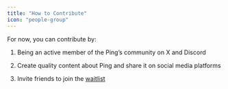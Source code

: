 ```yaml
---
title: "How to Contribute"
icon: "people-group"
---
```


For now, you can contribute by:

1. Being an active member of the Ping’s community on X and Discord

2. Create quality content about Ping and share it on social media platforms

3. Invite friends to join the [waitlist](http://pingnetwork.io)